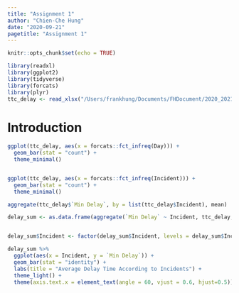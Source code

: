 ```yaml
---
title: "Assignment 1"
author: "Chien-Che Hung"
date: "2020-09-21"
pagetitle: "Assignment 1"
---
```


```r
knitr::opts_chunk$set(echo = TRUE)
```

```r
library(readxl)
library(ggplot2) 
library(tidyverse)
library(forcats)
library(plyr)
ttc_delay <- read_xlsx("/Users/frankhung/Documents/FHDocument/2020_2021/STA304/Assignments/Assignment\ 1/ttc-streetcar-delay-data-2019.xlsx")
```

# Introduction

```r

ggplot(ttc_delay, aes(x = forcats::fct_infreq(Day))) +
  geom_bar(stat = "count") +
  theme_minimal()


ggplot(ttc_delay, aes(x = forcats::fct_infreq(Incident))) +
  geom_bar(stat = "count") +
  theme_minimal()

aggregate(ttc_delay$`Min Delay`, by = list(ttc_delay$Incident), mean)

delay_sum <- as.data.frame(aggregate(`Min Delay` ~ Incident, ttc_delay, mean))


delay_sum$Incident <- factor(delay_sum$Incident, levels = delay_sum$Incident[order(delay_sum$`Min Delay`, decreasing = TRUE)])

delay_sum %>%
  ggplot(aes(x = Incident, y = `Min Delay`)) +
  geom_bar(stat = "identity") + 
  labs(title = "Average Delay Time According to Incidents") +
  theme_light() +
  theme(axis.text.x = element_text(angle = 60, vjust = 0.6, hjust=0.5))

```

